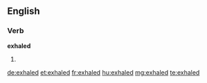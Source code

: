 ==English==

===Verb===
'''exhaled'''

# {{past of|exhale}}

[[de:exhaled]]
[[et:exhaled]]
[[fr:exhaled]]
[[hu:exhaled]]
[[mg:exhaled]]
[[te:exhaled]]